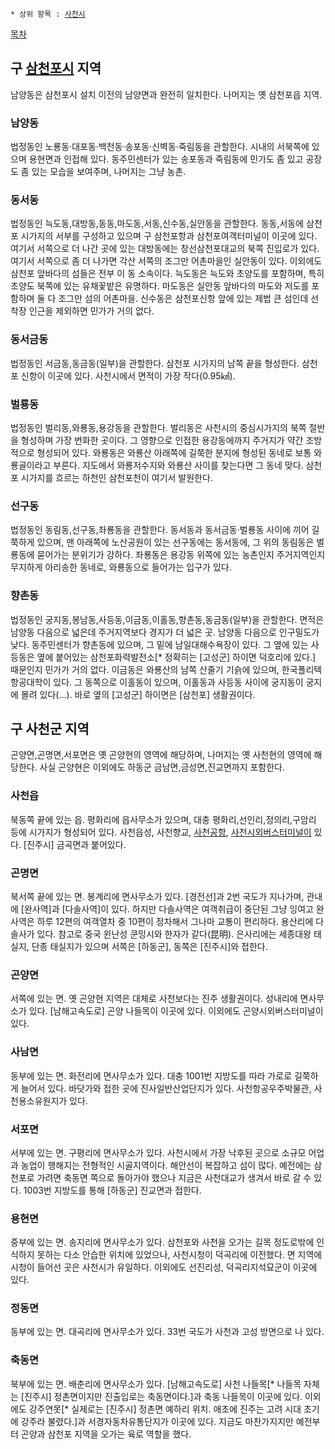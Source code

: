  * 상위 항목 : [[사천시]]

[[목차]]
== 구 [[삼천포]]시 지역 ==
남양동은 삼천포시 설치 이전의 남양면과 완전히 일치한다. 나머지는 옛 삼천포읍 지역.

=== '''남양동''' ===
법정동인 노룡동·대포동·백천동·송포동·신벽동·죽림동을 관할한다. 시내의 서북쪽에 있으며 용현면과 인접해 있다. 동주민센터가 있는 송포동과 죽림동에 민가도 좀 있고 공장도 좀 있는 모습을 보여주며, 나머지는 그냥 농촌.

=== '''동서동''' ===
법정동인 늑도동,대방동,동동,마도동,서동,신수동,실안동을 관할한다. 동동,서동에 삼천포 시가지의 서부를 구성하고 있으며 구 삼천포항과 삼천포여객터미널이 이곳에 있다. 여기서 서쪽으로 더 나간 곳에 있는 대방동에는 창선삼천포대교의 북쪽 진입로가 있다. 여기서 서쪽으로 좀 더 나가면 각산 서쪽의 조그만 어촌마을인 실안동이 있다. 이외에도 삼천포 앞바다의 섬들은 전부 이 동 소속이다. 늑도동은 늑도와 초양도를 포함하며, 특히 초양도 북쪽에 있는 유채꽃밭은 유명하다. 마도동은 실안동 앞바다의 마도와 저도를 포함하며 둘 다 조그만 섬의 어촌마을. 신수동은 삼천포신항 앞에 있는 제법 큰 섬인데 선착장 인근을 제외하면 민가가 거의 없다.

=== '''동서금동''' ===
법정동인 서금동,동금동(일부)을 관할한다. 삼천포 시가지의 남쪽 끝을 형성한다. 삼천포 신항이 이곳에 있다. 사천시에서 면적이 가장 작다(0.95㎢).

=== '''벌룡동''' ===
법정동인 벌리동,와룡동,용강동을 관할한다. 벌리동은 사천시의 중심시가지의 북쪽 절반을 형성하며 가장 번화한 곳이다. 그 영향으로 인접한 용강동에까지 주거지가 약간 조방적으로 형성되어 있다. 와룡동은 와룡산 아래쪽에 길쭉한 분지에 형성된 동네로 보통 와룡골이라고 부른다. 지도에서 와룡저수지와 와룡산 사이를 찾는다면 그 동네 맞다. 삼천포 시가지를 흐르는 하천인 삼천포천이 여기서 발원한다.

=== '''선구동''' ===
법정동인 동림동,선구동,좌룡동을 관할한다. 동서동과 동서금동·벌룡동 사이에 끼어 길쭉하게 있으며, 맨 아래쪽에 노산공원이 있는 선구동에는 동서동에, 그 위의 동림동은 벌룡동에 묻어가는 분위기가 강하다. 좌룡동은 용강동 위쪽에 있는 농촌인지 주거지역인지 무지하게 아리송한 동네로, 와룡동으로 들어가는 입구가 있다.

=== '''향촌동''' ===
법정동인 궁지동,봉남동,사등동,이금동,이홀동,향촌동,동금동(일부)을 관할한다. 면적은 남양동 다음으로 넓은데 주거지역보다 경지가 더 넓은 곳. 남양동 다음으로 인구밀도가 낮다. 동주민센터가 향촌동에 있으며, 그 밑에 남일대해수욕장이 있다. 그 옆에 있는 사등동은 옆에 붙어있는 삼천포화력발전소[* 정확히는 [고성군] 하이면 덕호리에 있다.] 때문인지 민가가 거의 없다. 이금동은 와룡산의 남쪽 산줄기 기슭에 있으며, 한국폴리텍 항공대학이 있다. 그 동쪽으로 이홀동이 있으며, 이홀동과 사등동 사이에 궁지동이 궁지에 몰려 있다(…). 바로 옆의 [고성군] 하이면은 [삼천포] 생활권이다.

== 구 사천군 지역 ==
곤양면,곤명면,서포면은 옛 곤양현의 영역에 해당하며, 나머지는 옛 사천현의 영역에 해당한다. 사실 곤양현은 이외에도 하동군 금남면,금성면,진교면까지 포함한다.

=== '''사천읍''' ===
북동쪽 끝에 있는 읍. 평화리에 읍사무소가 있으며, 대충 평화리,선인리,정의리,구암리 등에 시가지가 형성되어 있다. 사천읍성, 사천향교, [[사천공항]], [[사천시외버스터미널]]이 있다. [진주시] 금곡면과 붙어있다.

=== '''곤명면''' ===
북서쪽 끝에 있는 면. 봉계리에 면사무소가 있다. [경전선]과 2번 국도가 지나가며, 관내에 [완사역]과 [다솔사역]이 있다. 하지만 다솔사역은 여객취급이 중단된 그냥 잉여고 완사역은 하루 12편의 여객열차 중 10편이 정차해서 그나마 교통이 편리하다. 용산리에 다솔사가 있다. 참고로 중국 윈난성 쿤밍시와 한자가 같다(昆明). 은사리에는 세종대왕 태실지, 단종 태실지가 있으며 서쪽은 [하동군], 동쪽은 [진주시]와 접한다.

=== '''곤양면''' ===
서쪽에 있는 면. 옛 곤양현 지역은 대체로 사천보다는 진주 생활권이다. 성내리에 면사무소가 있다. [남해고속도로] 곤양 나들목이 이곳에 있다. 이외에도 곤양시외버스터미널이 있다.

=== '''사남면''' ===
동부에 있는 면. 화전리에 면사무소가 있다. 대충 1001번 지방도를 따라 가로로 길쭉하게 늘어서 있다. 바닷가와 접한 곳에 진사일반산업단지가 있다. 사천항공우주박물관, 사천용소유원지가 있다.

=== '''서포면''' ===
서부에 있는 면. 구평리에 면사무소가 있다. 사천시에서 가장 낙후된 곳으로 소규모 어업과 농업이 행해지는 전형적인 시골지역이다. 해안선이 복잡하고 섬이 많다. 예전에는 삼천포로 가려면 축동면 쪽으로 돌아가야 했으나 지금은 사천대교가 생겨서 바로 갈 수 있다. 1003번 지방도를 통해 [하동군] 진교면과 접한다.

=== '''용현면''' ===
중부에 있는 면. 송지리에 면사무소가 있다. 삼천포와 사천을 오가는 길목 정도로밖에 인식하지 못하는 다소 안습한 위치에 있었으나, 사천시청이 덕곡리에 이전했다. 면 지역에 시청이 들어선 곳은 사천시가 유일하다. 이외에도 선진리성, 덕곡리지석묘군이 이곳에 있다.

=== '''정동면''' ===
동부에 있는 면. 대곡리에 면사무소가 있다. 33번 국도가 사천과 고성 방면으로 나 있다.

=== '''축동면''' ===
북부에 있는 면. 배춘리에 면사무소가 있다. [남해고속도로] 사천 나들목[* 나들목 자체는 [진주시] 정촌면이지만 진출입로는 축동면이다.]과 축동 나들목이 이곳에 있다. 이외에도 강주연못[* 실제로는 [진주시] 정촌면 예하리 위치. 애초에 진주는 고려 시대 초기에 강주라 불렸다.]과 서경자동차유통단지가 이곳에 있다. 지금도 마찬가지지만 예전부터 곤양과 삼천포 지역을 오가는 육로 역할을 했다.

